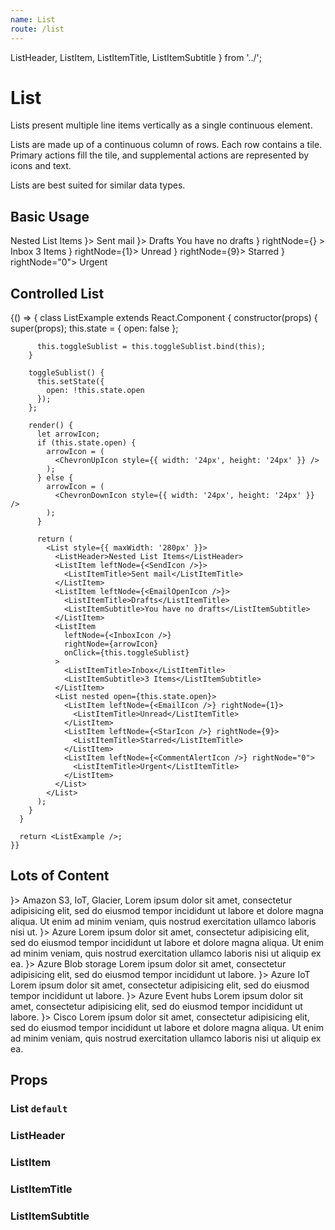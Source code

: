 ```yaml
---
name: List
route: /list
---
```



  ListHeader,
  ListItem,
  ListItemTitle,
  ListItemSubtitle
} from '../';



# List

Lists present multiple line items vertically as a single continuous element.

Lists are made up of a continuous column of rows. Each row contains a tile.
Primary actions fill the tile, and supplemental actions are represented by icons
and text.

Lists are best suited for similar data types.

## Basic Usage

<Playground>
  <List style={{ maxWidth: '280px' }}>
    <ListHeader>Nested List Items</ListHeader>
    <ListItem leftNode={<SendIcon />}>
      <ListItemTitle>Sent mail</ListItemTitle>
    </ListItem>
    <ListItem leftNode={<EmailOpenIcon />}>
      <ListItemTitle>Drafts</ListItemTitle>
      <ListItemSubtitle>You have no drafts</ListItemSubtitle>
    </ListItem>
    <ListItem
      leftNode={<InboxIcon />}
      rightNode={<ChevronUpIcon style={{ width: '24px', height: '24px' }} />}
    >
      <ListItemTitle>Inbox</ListItemTitle>
      <ListItemSubtitle>3 Items</ListItemSubtitle>
    </ListItem>
    <List nested>
      <ListItem leftNode={<EmailIcon />} rightNode={1}>
        <ListItemTitle>Unread</ListItemTitle>
      </ListItem>
      <ListItem leftNode={<StarIcon />} rightNode={9}>
        <ListItemTitle>Starred</ListItemTitle>
      </ListItem>
      <ListItem leftNode={<CommentAlertIcon />} rightNode="0">
        <ListItemTitle>Urgent</ListItemTitle>
      </ListItem>
    </List>
  </List>
</Playground>

## Controlled List

<Playground>
  {() => {
      class ListExample extends React.Component {
        constructor(props) {
          super(props);
          this.state = {
            open: false
          };

          this.toggleSublist = this.toggleSublist.bind(this);
        }

        toggleSublist() {
          this.setState({
            open: !this.state.open
          });
        };

        render() {
          let arrowIcon;
          if (this.state.open) {
            arrowIcon = (
              <ChevronUpIcon style={{ width: '24px', height: '24px' }} />
            );
          } else {
            arrowIcon = (
              <ChevronDownIcon style={{ width: '24px', height: '24px' }} />
            );
          }

          return (
            <List style={{ maxWidth: '280px' }}>
              <ListHeader>Nested List Items</ListHeader>
              <ListItem leftNode={<SendIcon />}>
                <ListItemTitle>Sent mail</ListItemTitle>
              </ListItem>
              <ListItem leftNode={<EmailOpenIcon />}>
                <ListItemTitle>Drafts</ListItemTitle>
                <ListItemSubtitle>You have no drafts</ListItemSubtitle>
              </ListItem>
              <ListItem
                leftNode={<InboxIcon />}
                rightNode={arrowIcon}
                onClick={this.toggleSublist}
              >
                <ListItemTitle>Inbox</ListItemTitle>
                <ListItemSubtitle>3 Items</ListItemSubtitle>
              </ListItem>
              <List nested open={this.state.open}>
                <ListItem leftNode={<EmailIcon />} rightNode={1}>
                  <ListItemTitle>Unread</ListItemTitle>
                </ListItem>
                <ListItem leftNode={<StarIcon />} rightNode={9}>
                  <ListItemTitle>Starred</ListItemTitle>
                </ListItem>
                <ListItem leftNode={<CommentAlertIcon />} rightNode="0">
                  <ListItemTitle>Urgent</ListItemTitle>
                </ListItem>
              </List>
            </List>
          );
        }
      }

      return <ListExample />;
    }}

</Playground>

## Lots of Content

<Playground>
  <List>
    <ListItem leftNode={<AmazonIcon />}>
      <ListItemTitle>Amazon</ListItemTitle>
      <ListItemSubtitle>
        S3, IoT, Glacier, Lorem ipsum dolor sit amet, consectetur adipisicing
        elit, sed do eiusmod tempor incididunt ut labore et dolore magna aliqua.
        Ut enim ad minim veniam, quis nostrud exercitation ullamco laboris nisi
        ut.
      </ListItemSubtitle>
    </ListItem>
    <ListItem leftNode={<AzureIcon />}>
      <ListItemTitle>Azure</ListItemTitle>
      <ListItemSubtitle>
        Lorem ipsum dolor sit amet, consectetur adipisicing elit, sed do eiusmod
        tempor incididunt ut labore et dolore magna aliqua. Ut enim ad minim
        veniam, quis nostrud exercitation ullamco laboris nisi ut aliquip ex ea.
      </ListItemSubtitle>
    </ListItem>
    <List nested>
      <ListItem leftNode={<ViewGridIcon />}>
        <ListItemTitle>Azure Blob storage</ListItemTitle>
        <ListItemSubtitle>
          Lorem ipsum dolor sit amet, consectetur adipisicing elit, sed do
          eiusmod tempor incididunt ut labore.
        </ListItemSubtitle>
      </ListItem>
      <ListItem leftNode={<LanConnectIcon />}>
        <ListItemTitle>Azure IoT</ListItemTitle>
        <ListItemSubtitle>
          Lorem ipsum dolor sit amet, consectetur adipisicing elit, sed do
          eiusmod tempor incididunt ut labore.
        </ListItemSubtitle>
      </ListItem>
      <ListItem leftNode={<VectorPolylineIcon />}>
        <ListItemTitle>Azure Event hubs</ListItemTitle>
        <ListItemSubtitle>
          Lorem ipsum dolor sit amet, consectetur adipisicing elit, sed do
          eiusmod tempor incididunt ut labore.
        </ListItemSubtitle>
      </ListItem>
    </List>
    <ListItem leftNode={<CiscoWebexIcon />}>
      <ListItemTitle>Cisco</ListItemTitle>
      <ListItemSubtitle>
        Lorem ipsum dolor sit amet, consectetur adipisicing elit, sed do eiusmod
        tempor incididunt ut labore et dolore magna aliqua. Ut enim ad minim
        veniam, quis nostrud exercitation ullamco laboris nisi ut aliquip ex ea.
      </ListItemSubtitle>
    </ListItem>
  </List>
</Playground>

## Props

### List `default`

<PropsTable of={List} />

### ListHeader

<PropsTable of={ListHeader} />

### ListItem

<PropsTable of={ListItem} />

### ListItemTitle

<PropsTable of={ListItemTitle} />

### ListItemSubtitle

<PropsTable of={ListItemSubtitle} />
